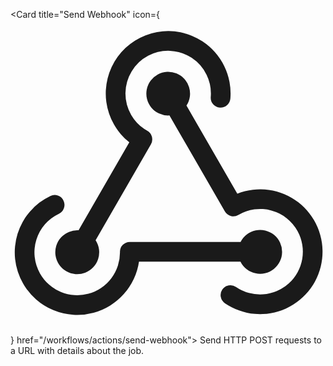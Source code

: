 <Card title="Send Webhook" 
  icon={<svg fill="none" xmlns="http://www.w3.org/2000/svg" viewBox="0 0 16 16"><path fill-rule="evenodd" clip-rule="evenodd" d="M6.9904 1.8368a2.17 2.17 0 0 1 3.1813 2.0927.5.5 0 1 0 .9967.0814A3.1706 3.1706 0 0 0 9.751 1.1046a3.17 3.17 0 0 0-3.7164 5.1286l-2.577 4.469a1.115 1.115 0 1 0 .865.5017l2.8106-4.874a.5.5 0 0 0-.188-.6855 2.17 2.17 0 0 1 .0452-3.8076Zm-4.5358 8.025a.5.5 0 1 0-.4292-.9032 3.17 3.17 0 0 0-1.3895 4.4397 3.1705 3.1705 0 0 0 3.588 1.4893 3.17 3.17 0 0 0 2.3027-2.5974h5.1542a1.115 1.115 0 1 0 .0051-1H6.06a.5002.5002 0 0 0-.5.5073 2.17 2.17 0 0 1-4.0555 1.1053l-.0008-.0014a2.1701 2.1701 0 0 1 .951-3.0396ZM8.01 4.8702c.021 0 .042-.0006.0628-.0018l2.8143 4.8719a.4996.4996 0 0 0 .6875.1802 2.1703 2.1703 0 0 1 3.0082.8247 2.1701 2.1701 0 0 1-3.1301 2.8326.5.5 0 0 0-.5654.8248 3.17 3.17 0 1 0 .6332-5.565L8.9387 4.3682a1.11 1.11 0 1 0-.9287.502Z" fill="currentColor"/></svg>} href="/workflows/actions/send-webhook">
  Send HTTP POST requests to a URL with details about the job.
</Card>